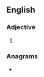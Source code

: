 ==English==

===Adjective===
{{head|en|adjective superlative form}}

# {{en-superlative of|chirpy}}

===Anagrams===
* {{anagrams|en|spheritic}}